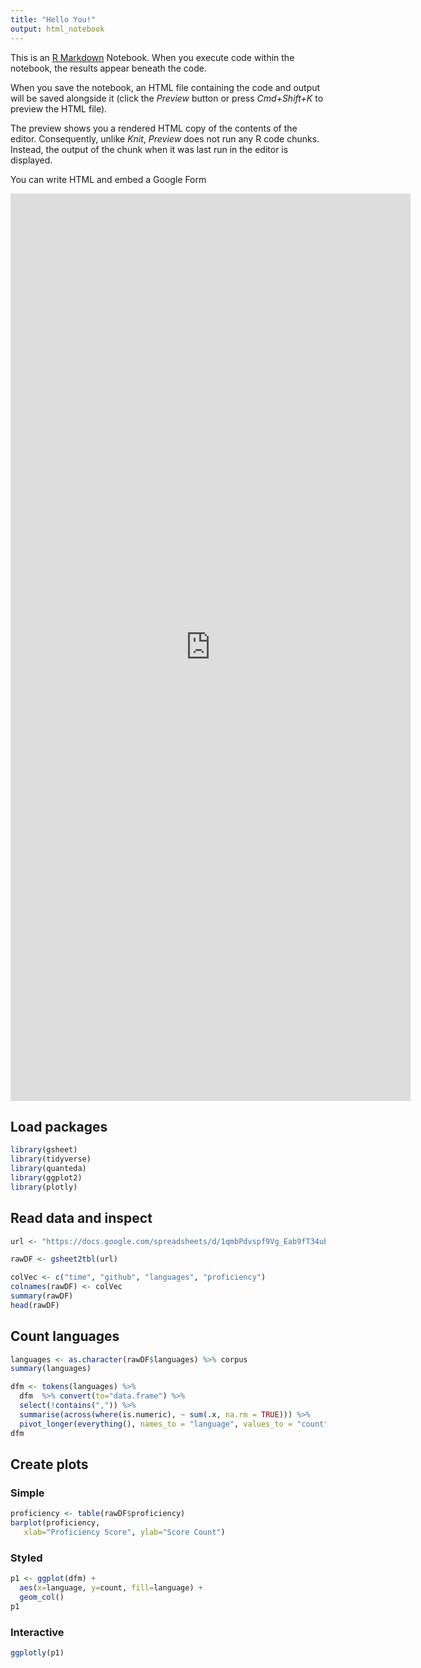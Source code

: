 ```yaml
---
title: "Hello You!"
output: html_notebook
---
```


This is an [R Markdown](http://rmarkdown.rstudio.com) Notebook. When you execute code within the notebook, the results appear beneath the code. 

When you save the notebook, an HTML file containing the code and output will be saved alongside it (click the *Preview* button or press *Cmd+Shift+K* to preview the HTML file). 

The preview shows you a rendered HTML copy of the contents of the editor. Consequently, unlike *Knit*, *Preview* does not run any R code chunks. Instead, the output of the chunk when it was last run in the editor is displayed.

<p>You can write HTML and embed a Google Form</p>

<iframe src="https://docs.google.com/forms/d/e/1FAIpQLSd9I3l0IX3aXUb7_T_Ed7OGO6VcPpI-DPdlWnfMT1q2X_nZFw/viewform?embedded=true" width="640" height="1452" frameborder="0" marginheight="0" marginwidth="0">Loading…</iframe>

## Load packages

```r
library(gsheet)
library(tidyverse)
library(quanteda)
library(ggplot2)
library(plotly)
```


## Read data and inspect

```r
url <- "https://docs.google.com/spreadsheets/d/1qmbPdvspf9Vg_Eab9fT34ubudF_vklJwKxf0UuJrHvw/edit?usp=sharing"

rawDF <- gsheet2tbl(url)

colVec <- c("time", "github", "languages", "proficiency")
colnames(rawDF) <- colVec
summary(rawDF)
head(rawDF)
```

## Count languages

```r
languages <- as.character(rawDF$languages) %>% corpus
summary(languages)

dfm <- tokens(languages) %>%
  dfm  %>% convert(to="data.frame") %>%
  select(!contains(",")) %>%
  summarise(across(where(is.numeric), ~ sum(.x, na.rm = TRUE))) %>%
  pivot_longer(everything(), names_to = "language", values_to = "count") 
dfm
```

## Create plots

### Simple

```r
proficiency <- table(rawDF$proficiency)
barplot(proficiency,
   xlab="Proficiency Score", ylab="Score Count")
```

### Styled
```r
p1 <- ggplot(dfm) +
  aes(x=language, y=count, fill=language) +
  geom_col()
p1
```

### Interactive

```r
ggplotly(p1)
```


